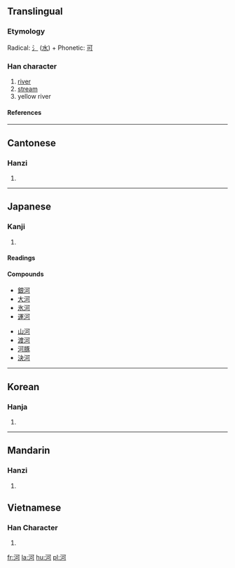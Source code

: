==Translingual==
===Etymology===
Radical: [[氵]] ([[水]]) + Phonetic: [[可]]
===Han character===
{{Han char|rn=85|rad=水|as=05|sn=8|four=3112<sub>0</sub>|canj=水一弓口 (EMNR)|ids=⿰[[氵]][[可]]}}
# [[river]]
# [[stream]]
# yellow river<!-- I can't seem to verify this one -->
====References====
{{Han ref|kx=0613.090|dkj=17245|dj=1006.080|hdz=31582.030|uh=6CB3|ud=27827|bh=AA65|bd=43621}}

----

==Cantonese==
===Hanzi===
{{yue-hanzi|jyut=|y=[[ho4]]}}
# {{defn|Cantonese}}

----
==Japanese==
===Kanji===
{{ja-kanji|grade=5|rs=水05}}
# {{defn|Japanese}}
====Readings====
{{ja-readings|on=[[か]] (ka)|kun=[[かわ]] (kawa)}}

====Compounds====
{{top}}
* [[銀河]]
* [[大河]]
* [[氷河]]
* [[運河]]
{{mid}}
* [[山河]]
* [[渡河]]
* [[河豚]]
* [[決河]]
{{bottom}}
----

==Korean==
===Hanja===
{{ko-hanja|hangeul=하|eumhun=|rv=ha|mr=ha|y=ha}}
# {{defn|Korean}}

----
==Mandarin==
===Hanzi===
{{cmn-hanzi|pin=[[hé]] ([[he2]]), [[mí]] ([[mi2]]), [[nǐ]] ([[ni3]])|wg=ho<sup>2</sup>, mi<sup>2</sup>, ni<sup>3</sup>}}
# {{defn|Mandarin}}

==Vietnamese==

===Han Character===
{{vi-hantu|[[hà]]}}

# {{defn|Vietnamese}}

[[fr:河]]
[[la:河]]
[[hu:河]]
[[pl:河]]
